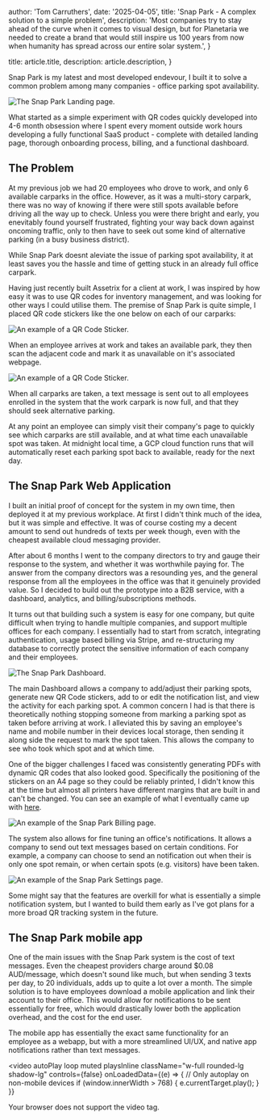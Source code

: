 
  author: 'Tom Carruthers',
  date: '2025-04-05',
  title: 'Snap Park - A complex solution to a simple problem',
  description:
    'Most companies try to stay ahead of the curve when it comes to visual design, but for Planetaria we needed to create a brand that would still inspire us 100 years from now when humanity has spread across our entire solar system.',
}

  title: article.title,
  description: article.description,
}


Snap Park is my latest and most developed endevour, I built it to solve a common problem among many companies - office parking spot availability.

<Image src={hero} alt="The Snap Park Landing page." />

What started as a simple experiment with QR codes quickly developed into 4-6 month obsession where I spent every moment outside work hours developing a fully functional SaaS product - complete with detailed landing page, thorough onboarding process, billing, and a functional dashboard.

## The Problem

At my previous job we had 20 employees who drove to work, and only 6 available carparks in the office. However, as it was a multi-story carpark, there was no way of knowing if there were still spots available before driving all the way up to check. Unless you were there bright and early, you enevitably found yourself frustrated, fighting your way back down against oncoming traffic, only to then have to seek out some kind of alternative parking (in a busy business district).

While Snap Park doesnt aleviate the issue of parking spot
availability, it at least saves you the hassle and time of getting
stuck in an already full office carpark.

Having just recently built Assetrix for a client at work, I was
inspired by how easy it was to use QR codes for inventory
management, and was looking for other ways I could utilise them.
The premise of Snap Park is quite simple, I placed QR code
stickers like the one below on each of our carparks:

<div className="flex flex-col justify-center items-center">

<Image
  src={example_sticker}
  alt="An example of a QR Code Sticker."
  className="h-[400px] w-auto"
/>
</div>

When an employee arrives at work and takes an available park, they then
scan the adjacent code and mark it as unavailable on it's
associated webpage.

<div className="flex flex-col justify-center items-center">

  <Image
    src={example_spot}
    alt="An example of a QR Code Sticker."
    className="h-auto w-[300px] border border-zinc-100"
  />
</div>

When all carparks are taken, a text message is
sent out to all employees enrolled in the system that the work
carpark is now full, and that they should seek alternative
parking.

At any point an employee can simply visit their company's page to quickly see which carparks are still available, and at what time each unavailable spot was taken. At midnight local time, a GCP cloud function runs that will automatically reset each parking spot back to available, ready for the next day.

## The Snap Park Web Application

I built an initial proof of concept for the system in my own time, then deployed it at my previous workplace. At first I didn't think much of the idea, but it was simple and effective. It was of course costing my a decent amount to send out hundreds of texts per week though, even with the cheapest available cloud messaging provider.

After about 6 months I went to the company directors to try and gauge their response to the system, and whether it was worthwhile paying for. The answer from the company directors was a resounding yes, and the general response from all the employees in the office was that it genuinely provided value. So I decided to build out the prototype into a B2B service, with a dashboard, analytics, and billing/subscriptions methods.

It turns out that building such a system is easy for one company, but quite difficult when trying to handle multiple companies, and support multiple offices for each company. I essentially had to start from scratch, integrating authentication, usage based billing via Stripe, and re-structuring my database to correctly protect the sensitive information of each company and their employees.

<Image src={dashboard_example} alt="The Snap Park Dashboard." />

The main Dashboard allows a company to add/adjust their parking spots,
generate new QR Code stickers, add to or edit the notification list, and
view the activity for each parking spot. A common concern I had is that
there is theoretically nothing stopping someone from marking a parking
spot as taken before arriving at work. I alleviated this by saving an
employee's name and mobile number in their devices local storage, then
sending it along side the request to mark the spot taken. This allows
the company to see who took which spot and at which time.

One of the bigger challenges I faced was consistently generating PDFs
with dynamic QR codes that also looked good. Specifically the
positioning of the stickers on an A4 page so they could be reliably
printed, I didn't know this at the time but almost all printers have
different margins that are built in and can't be changed. You can see an
example of what I eventually came up with <a href="/QRStickersExample.pdf" target="_blank" rel="noopener noreferrer" className="text-blue-500 cursor-pointer">here</a>.

<Image src={billing_example} alt="An example of the Snap Park Billing page." />

The system also allows for fine tuning an office's notifications. It
allows a company to send out text messages based on certain conditions.
For example, a company can choose to send an notification out when their
is only one spot remain, or when certain spots (e.g. visitors) have been
taken.

<Image
  src={settings_example}
  alt="An example of the Snap Park Settings page."
/>

Some might say that the features are overkill for what is essentially a
simple notification system, but I wanted to build them early as I've got
plans for a more broad QR tracking system in the future.

## The Snap Park mobile app

One of the main issues with the Snap Park system is the cost of text
messages. Even the cheapest providers charge around $0.08 AUD/message,
which doesn't sound like much, but when sending 3 texts per day, to 20
individuals, adds up to quite a lot over a month. The simple solution is
to have employees download a mobile application and link their account
to their office. This would allow for notifications to be sent
essentially for free, which would drastically lower both the application
overhead, and the cost for the end user.

The mobile app has essentially the exact same functionality for an
employee as a webapp, but with a more streamlined UI/UX, and native app notifications rather than text messages.

<video 
  autoPlay 
  loop 
  muted 
  playsInline
  className="w-full rounded-lg shadow-lg"
  controls={false}
  onLoadedData={(e) => {
    // Only autoplay on non-mobile devices
    if (window.innerWidth > 768) {
      e.currentTarget.play();
    }
  }}
>
  <source src="/app_demo.mp4" type="video/mp4" />
  Your browser does not support the video tag.
</video>
